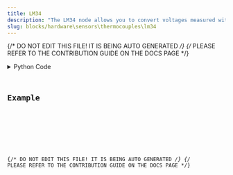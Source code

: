 ```yaml
---
title: LM34
description: "The LM34 node allows you to convert voltages measured with a thermocouple (LM34) connected to a LabJack U3 device into temperatures."
slug: blocks/hardware\sensors\thermocouples\lm34
---
```


{/* DO NOT EDIT THIS FILE! IT IS BEING AUTO GENERATED */}
{/* PLEASE REFER TO THE CONTRIBUTION GUIDE ON THE DOCS PAGE */}


<PythonDocsDisplay docstring={docstring} />
<details>
<summary>Python Code</summary>



<Code code={pythonCode} lang="py" wrap theme="dracula" />

[Find this Flojoy Block on GitHub](https://github.com/flojoy-ai/blocks/blob/main/blocks/HARDWARE\SENSORS\THERMOCOUPLES\LM34/LM34.py)

</details>

## Example


<GetHelpWidget />


<AppDisplay app={app} blockName="LM34" client:visible />


<Example />

{/* DO NOT EDIT THIS FILE! IT IS BEING AUTO GENERATED */}
{/* PLEASE REFER TO THE CONTRIBUTION GUIDE ON THE DOCS PAGE */}
